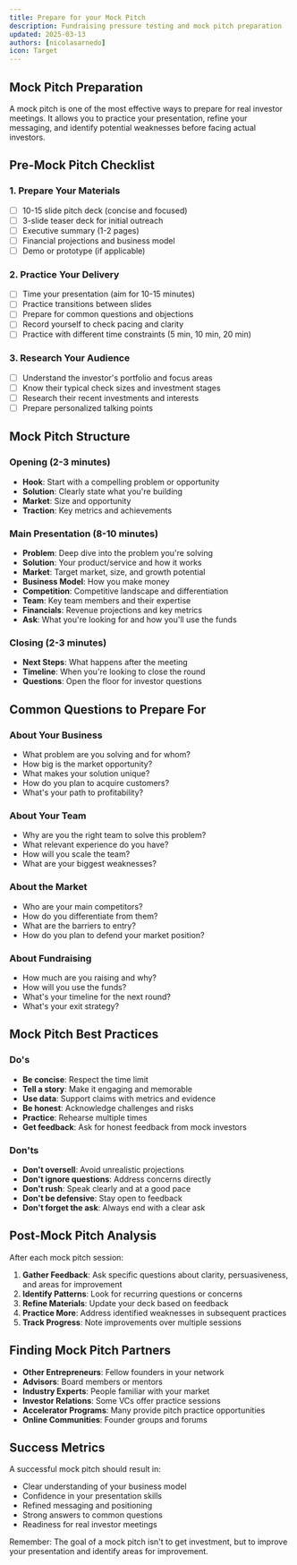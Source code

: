 ```yaml
---
title: Prepare for your Mock Pitch
description: Fundraising pressure testing and mock pitch preparation
updated: 2025-03-13
authors: [nicolasarnedo]
icon: Target
---
```


## Mock Pitch Preparation

A mock pitch is one of the most effective ways to prepare for real investor meetings. It allows you to practice your presentation, refine your messaging, and identify potential weaknesses before facing actual investors.

## Pre-Mock Pitch Checklist

### 1. **Prepare Your Materials**
- [ ] 10-15 slide pitch deck (concise and focused)
- [ ] 3-slide teaser deck for initial outreach
- [ ] Executive summary (1-2 pages)
- [ ] Financial projections and business model
- [ ] Demo or prototype (if applicable)

### 2. **Practice Your Delivery**
- [ ] Time your presentation (aim for 10-15 minutes)
- [ ] Practice transitions between slides
- [ ] Prepare for common questions and objections
- [ ] Record yourself to check pacing and clarity
- [ ] Practice with different time constraints (5 min, 10 min, 20 min)

### 3. **Research Your Audience**
- [ ] Understand the investor's portfolio and focus areas
- [ ] Know their typical check sizes and investment stages
- [ ] Research their recent investments and interests
- [ ] Prepare personalized talking points

## Mock Pitch Structure

### Opening (2-3 minutes)
- **Hook**: Start with a compelling problem or opportunity
- **Solution**: Clearly state what you're building
- **Market**: Size and opportunity
- **Traction**: Key metrics and achievements

### Main Presentation (8-10 minutes)
- **Problem**: Deep dive into the problem you're solving
- **Solution**: Your product/service and how it works
- **Market**: Target market, size, and growth potential
- **Business Model**: How you make money
- **Competition**: Competitive landscape and differentiation
- **Team**: Key team members and their expertise
- **Financials**: Revenue projections and key metrics
- **Ask**: What you're looking for and how you'll use the funds

### Closing (2-3 minutes)
- **Next Steps**: What happens after the meeting
- **Timeline**: When you're looking to close the round
- **Questions**: Open the floor for investor questions

## Common Questions to Prepare For

### About Your Business
- What problem are you solving and for whom?
- How big is the market opportunity?
- What makes your solution unique?
- How do you plan to acquire customers?
- What's your path to profitability?

### About Your Team
- Why are you the right team to solve this problem?
- What relevant experience do you have?
- How will you scale the team?
- What are your biggest weaknesses?

### About the Market
- Who are your main competitors?
- How do you differentiate from them?
- What are the barriers to entry?
- How do you plan to defend your market position?

### About Fundraising
- How much are you raising and why?
- How will you use the funds?
- What's your timeline for the next round?
- What's your exit strategy?

## Mock Pitch Best Practices

### Do's
- **Be concise**: Respect the time limit
- **Tell a story**: Make it engaging and memorable
- **Use data**: Support claims with metrics and evidence
- **Be honest**: Acknowledge challenges and risks
- **Practice**: Rehearse multiple times
- **Get feedback**: Ask for honest feedback from mock investors

### Don'ts
- **Don't oversell**: Avoid unrealistic projections
- **Don't ignore questions**: Address concerns directly
- **Don't rush**: Speak clearly and at a good pace
- **Don't be defensive**: Stay open to feedback
- **Don't forget the ask**: Always end with a clear ask

## Post-Mock Pitch Analysis

After each mock pitch session:

1. **Gather Feedback**: Ask specific questions about clarity, persuasiveness, and areas for improvement
2. **Identify Patterns**: Look for recurring questions or concerns
3. **Refine Materials**: Update your deck based on feedback
4. **Practice More**: Address identified weaknesses in subsequent practices
5. **Track Progress**: Note improvements over multiple sessions

## Finding Mock Pitch Partners

- **Other Entrepreneurs**: Fellow founders in your network
- **Advisors**: Board members or mentors
- **Industry Experts**: People familiar with your market
- **Investor Relations**: Some VCs offer practice sessions
- **Accelerator Programs**: Many provide pitch practice opportunities
- **Online Communities**: Founder groups and forums

## Success Metrics

A successful mock pitch should result in:
- Clear understanding of your business model
- Confidence in your presentation skills
- Refined messaging and positioning
- Strong answers to common questions
- Readiness for real investor meetings

Remember: The goal of a mock pitch isn't to get investment, but to improve your presentation and identify areas for improvement.

